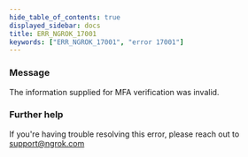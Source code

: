 ```yaml
---
hide_table_of_contents: true
displayed_sidebar: docs
title: ERR_NGROK_17001
keywords: ["ERR_NGROK_17001", "error 17001"]
---
```


### Message

The information supplied for MFA verification was invalid.

### Further help

If you're having trouble resolving this error, please reach out to [support@ngrok.com](mailto:support@ngrok.com?subject=Help%20with%20ERR_NGROK_17001)
